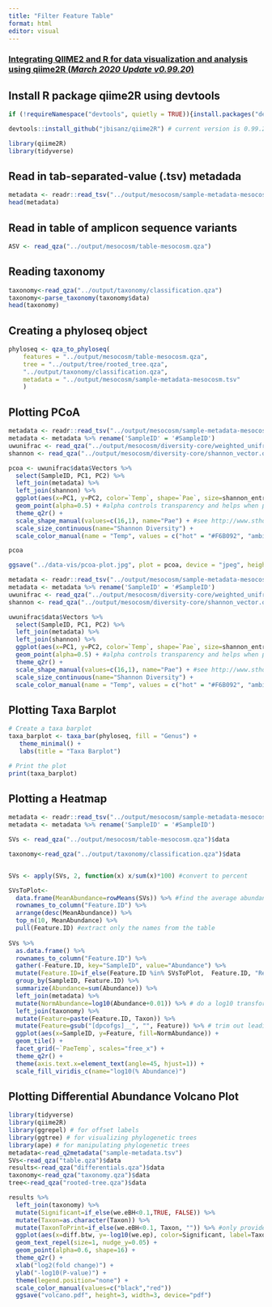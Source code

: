 ```yaml
---
title: "Filter Feature Table"
format: html
editor: visual
---
```


### [Integrating QIIME2 and R for data visualization and analysis using qiime2R (*March 2020 Update v0.99.20*)](https://forum.qiime2.org/t/tutorial-integrating-qiime2-and-r-for-data-visualization-and-analysis-using-qiime2r/4121/1)

## Install R package qiime2R using devtools

```r
if (!requireNamespace("devtools", quietly = TRUE)){install.packages("devtools")}

devtools::install_github("jbisanz/qiime2R") # current version is 0.99.20
```

```r
library(qiime2R)
library(tidyverse)
```

## Read in tab-separated-value (.tsv) metadada

```r
metadata <- readr::read_tsv("../output/mesocosm/sample-metadata-mesocosm.tsv")
head(metadata)
```

## Read in table of amplicon sequence variants

```r
ASV <- read_qza("../output/mesocosm/table-mesocosm.qza")
```

## Reading taxonomy

```r
taxonomy<-read_qza("../output/taxonomy/classification.qza")
taxonomy<-parse_taxonomy(taxonomy$data)
head(taxonomy)

```

## Creating a phyloseq object

```r
phyloseq <- qza_to_phyloseq(
    features = "../output/mesocosm/table-mesocosm.qza",
    tree = "../output/tree/rooted_tree.qza",
    "../output/taxonomy/classification.qza",
    metadata = "../output/mesocosm/sample-metadata-mesocosm.tsv"
    )

```

## Plotting PCoA

```r
metadata <- readr::read_tsv("../output/mesocosm/sample-metadata-mesocosm.tsv")
metadata <- metadata %>% rename('SampleID' = '#SampleID') 
uwunifrac <- read_qza("../output/mesocosm/diversity-core/weighted_unifrac_pcoa_results.qza")
shannon <- read_qza("../output/mesocosm/diversity-core/shannon_vector.qza")$data %>% rownames_to_column("SampleID") 

pcoa <- uwunifrac$data$Vectors %>%
  select(SampleID, PC1, PC2) %>%
  left_join(metadata) %>%
  left_join(shannon) %>%
  ggplot(aes(x=PC1, y=PC2, color=`Temp`, shape=`Pae`, size=shannon_entropy)) +
  geom_point(alpha=0.5) + #alpha controls transparency and helps when points are overlapping
  theme_q2r() +
  scale_shape_manual(values=c(16,1), name="Pae") + #see http://www.sthda.com/sthda/RDoc/figure/graphs/r-plot-pch-symbols-points-in-r.png for numeric shape codes
  scale_size_continuous(name="Shannon Diversity") +
  scale_color_manual(name = "Temp", values = c("hot" = "#F6B092", "ambient" = "#93E9BE"))

pcoa

ggsave("../data-vis/pcoa-plot.jpg", plot = pcoa, device = "jpeg", height = 4, width = 5)
```

```r
metadata <- readr::read_tsv("../output/mesocosm/sample-metadata-mesocosm.tsv")
metadata <- metadata %>% rename('SampleID' = '#SampleID') 
uwunifrac <- read_qza("../output/mesocosm/diversity-core/weighted_unifrac_pcoa_results.qza")
shannon <- read_qza("../output/mesocosm/diversity-core/shannon_vector.qza")$data %>% rownames_to_column("SampleID") 

uwunifrac$data$Vectors %>%
  select(SampleID, PC1, PC2) %>%
  left_join(metadata) %>%
  left_join(shannon) %>%
  ggplot(aes(x=PC1, y=PC2, color=`Temp`, shape=`Pae`, size=shannon_entropy)) +
  geom_point(alpha=0.5) + #alpha controls transparency and helps when points are overlapping
  theme_q2r() +
  scale_shape_manual(values=c(16,1), name="Pae") + #see http://www.sthda.com/sthda/RDoc/figure/graphs/r-plot-pch-symbols-points-in-r.png for numeric shape codes
  scale_size_continuous(name="Shannon Diversity") +
  scale_color_manual(name = "Temp", values = c("hot" = "#F6B092", "ambient" = "#93E9BE"))
```

## Plotting Taxa Barplot

```r
# Create a taxa barplot
taxa_barplot <- taxa_bar(phyloseq, fill = "Genus") +
   theme_minimal() +
   labs(title = "Taxa Barplot")

# Print the plot
print(taxa_barplot)
```

## Plotting a Heatmap

```r
metadata <- readr::read_tsv("../output/mesocosm/sample-metadata-mesocosm.tsv")
metadata <- metadata %>% rename('SampleID' = '#SampleID') 

SVs <- read_qza("../output/mesocosm/table-mesocosm.qza")$data

taxonomy<-read_qza("../output/taxonomy/classification.qza")$data


SVs <- apply(SVs, 2, function(x) x/sum(x)*100) #convert to percent

SVsToPlot<-  
  data.frame(MeanAbundance=rowMeans(SVs)) %>% #find the average abundance of a SV
  rownames_to_column("Feature.ID") %>%
  arrange(desc(MeanAbundance)) %>%
  top_n(10, MeanAbundance) %>%
  pull(Feature.ID) #extract only the names from the table
  
SVs %>%
  as.data.frame() %>%
  rownames_to_column("Feature.ID") %>%
  gather(-Feature.ID, key="SampleID", value="Abundance") %>%
  mutate(Feature.ID=if_else(Feature.ID %in% SVsToPlot,  Feature.ID, "Remainder")) %>% #flag features to be collapsed
  group_by(SampleID, Feature.ID) %>%
  summarize(Abundance=sum(Abundance)) %>%
  left_join(metadata) %>%
  mutate(NormAbundance=log10(Abundance+0.01)) %>% # do a log10 transformation after adding a 0.01% pseudocount. Could also add 1 read before transformation to percent
  left_join(taxonomy) %>%
  mutate(Feature=paste(Feature.ID, Taxon)) %>%
  mutate(Feature=gsub("[dpcofgs]__", "", Feature)) %>% # trim out leading text from taxonomy string
  ggplot(aes(x=SampleID, y=Feature, fill=NormAbundance)) +
  geom_tile() +
  facet_grid(~`PaeTemp`, scales="free_x") +
  theme_q2r() +
  theme(axis.text.x=element_text(angle=45, hjust=1)) +
  scale_fill_viridis_c(name="log10(% Abundance)")


```

## Plotting Differential Abundance Volcano Plot

```r
library(tidyverse)
library(qiime2R)
library(ggrepel) # for offset labels
library(ggtree) # for visualizing phylogenetic trees
library(ape) # for manipulating phylogenetic trees
metadata<-read_q2metadata("sample-metadata.tsv")
SVs<-read_qza("table.qza")$data
results<-read_qza("differentials.qza")$data
taxonomy<-read_qza("taxonomy.qza")$data
tree<-read_qza("rooted-tree.qza")$data
```

```r
results %>%
  left_join(taxonomy) %>%
  mutate(Significant=if_else(we.eBH<0.1,TRUE, FALSE)) %>%
  mutate(Taxon=as.character(Taxon)) %>%
  mutate(TaxonToPrint=if_else(we.eBH<0.1, Taxon, "")) %>% #only provide a label to signifcant results
  ggplot(aes(x=diff.btw, y=-log10(we.ep), color=Significant, label=TaxonToPrint)) +
  geom_text_repel(size=1, nudge_y=0.05) +
  geom_point(alpha=0.6, shape=16) +
  theme_q2r() +
  xlab("log2(fold change)") +
  ylab("-log10(P-value)") +
  theme(legend.position="none") +
  scale_color_manual(values=c("black","red"))
  ggsave("volcano.pdf", height=3, width=3, device="pdf")
```

